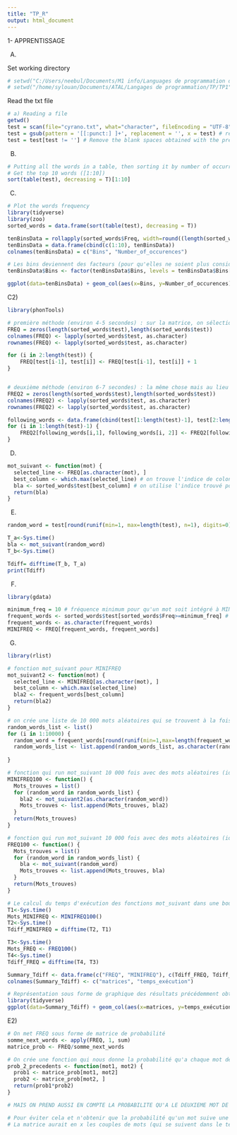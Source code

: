 ```yaml
---
title: "TP_R"
output: html_document
---
```


1- APPRENTISSAGE

A)

Set working directory
```r
# setwd("C:/Users/neebul/Documents/M1 info/Languages de programmation de haut-niveau/TP-R-1")
# setwd("/home/sylouan/Documents/ATAL/Langages de programmation/TP/TP1")
```

Read the txt file
```r
# a) Reading a file
getwd()
test = scan(file="cyrano.txt", what="character", fileEncoding = "UTF-8")
test = gsub(pattern = '[[:punct:] ]+', replacement = '', x = test) # remove the punctuation, because we just want the words
test = test[test != ''] # Remove the blank spaces obtained with the previous step, so that we just keep the words
```


B)

```r
# Putting all the words in a table, then sorting it by number of occurrences.
# Get the top 10 words ([1:10])
sort(table(test), decreasing = T)[1:10]
```


C)

```r
# Plot the words frequency
library(tidyverse)
library(zoo)
sorted_words = data.frame(sort(table(test), decreasing = T))

tenBinsData = rollapply(sorted_words$Freq, width=round((length(sorted_words$Freq)-10)/10), by=round((length(sorted_words$Freq)-10)/10), FUN=sum) # On groupe les mots en 10 sous-groupes par ordre de fréquence
tenBinsData = data.frame(cbind(c(1:10), tenBinsData))
colnames(tenBinsData) = c("Bins", "Number_of_occurences")

# Les bins deviennent des facteurs (pour qu'elles ne soient plus considérées comme des valeurs numériques, ce qui permet une représentation plus propre sur le graphique)
tenBinsData$Bins <- factor(tenBinsData$Bins, levels = tenBinsData$Bins[order(tenBinsData$Bins)])

ggplot(data=tenBinsData) + geom_col(aes(x=Bins, y=Number_of_occurences)) + labs(title = "Nombres cumulé d'occurences des mots, répartis en 10 sous-\ngroupes en fonction de leur fréquence d'apparition", x = "Sous-groupes", y = "Nombres d'occurences") # On plot le nombre d'occurences des 10 sous-groupes
```


C2)

```r
library(phonTools)

# première méthode (environ 4-5 secondes) : sur la matrice, on sélection l'intersection entre le mot précédent et le mot suivant, et on y ajoute un +1
FREQ = zeros(length(sorted_words$test),length(sorted_words$test))
colnames(FREQ) <- lapply(sorted_words$test, as.character)
rownames(FREQ) <- lapply(sorted_words$test, as.character)

for (i in 2:length(test)) {
    FREQ[test[i-1], test[i]] <- FREQ[test[i-1], test[i]] + 1
}


# deuxième méthode (environ 6-7 secondes) : la même chose mais au lieu d'utiliser le texte de base, on créer un dataframe avec une colonne "mot précédent" et une colonne "mot suivant"
FREQ2 = zeros(length(sorted_words$test),length(sorted_words$test))
colnames(FREQ2) <- lapply(sorted_words$test, as.character)
rownames(FREQ2) <- lapply(sorted_words$test, as.character)

following_words <- data.frame(cbind(test[1:length(test)-1], test[2:length(test)]))
for (i in 1:length(test)-1) {
    FREQ2[following_words[i,1], following_words[i, 2]] <- FREQ2[following_words[i,1], following_words[i, 2]] + 1
}
```


D)

```r
mot_suivant <- function(mot) {
  selected_line <- FREQ[as.character(mot), ]
  best_column <- which.max(selected_line) # on trouve l'indice de colonne du mot suivant le plus fréquent
  bla <- sorted_words$test[best_column] # on utilise l'indice trouvé pour sélectionner le mot dans la liste frequent_words
  return(bla)
}
```


E)
```r
random_word = test[round(runif(min=1, max=length(test), n=1), digits=0)]

T_a<-Sys.time()
bla <- mot_suivant(random_word)
T_b<-Sys.time()

Tdiff= difftime(T_b, T_a)
print(Tdiff)
```


F)

```r
library(gdata)

minimum_freq = 10 # fréquence minimum pour qu'un mot soit intégré à MINIFREQ
frequent_words <- sorted_words$test[sorted_words$Freq>=minimum_freq] # indices des mots dont la fréquence est supérieure ou égale à minimum_freq
frequent_words <- as.character(frequent_words)
MINIFREQ <- FREQ[frequent_words, frequent_words]
```


G)

```r
library(rlist)

# fonction mot_suivant pour MINIFREQ
mot_suivant2 <- function(mot) {
  selected_line <- MINIFREQ[as.character(mot), ]
  best_column <- which.max(selected_line)
  bla2 <- frequent_words[best_column]
  return(bla2)
}

# on crée une liste de 10 000 mots aléatoires qui se trouvent à la fois dans FREQ et dans MINIFREQ
random_words_list <- list()
for (i in 1:10000) {
  random_word = frequent_words[round(runif(min=1,max=length(frequent_words), n=1), digits=0)]
  random_words_list <- list.append(random_words_list, as.character(random_word))
  
}

# fonction qui run mot_suivant 10 000 fois avec des mots aléatoires (identiques à ceux utilisés pour FREQ100 après)
MINIFREQ100 <- function() {
  Mots_trouves = list()
  for (random_word in random_words_list) {
    bla2 <- mot_suivant2(as.character(random_word))
    Mots_trouves <- list.append(Mots_trouves, bla2)
  }
  return(Mots_trouves)
}

# fonction qui run mot_suivant 10 000 fois avec des mots aléatoires (identiques à ceux utilisés pour MINIFREQ100 avant)
FREQ100 <- function() {
  Mots_trouves = list()
  for (random_word in random_words_list) {
    bla <- mot_suivant(random_word)
    Mots_trouves <- list.append(Mots_trouves, bla)
  }
  return(Mots_trouves)
}

# Le calcul du temps d'exécution des fonctions mot_suivant dans une boucle for nous donnait des résultats de 0 seconde. On lance donc les fonction un grand nombre de fois (10 000) et on compare leur temps d'exécution sur ce grand nombre d'exécutions. 
T1<-Sys.time()
Mots_MINIFREQ <- MINIFREQ100()
T2<-Sys.time()
Tdiff_MINIFREQ = difftime(T2, T1)

T3<-Sys.time()
Mots_FREQ <- FREQ100()
T4<-Sys.time()
Tdiff_FREQ = difftime(T4, T3)

Summary_Tdiff <- data.frame(c("FREQ", "MINIFREQ"), c(Tdiff_FREQ, Tdiff_MINIFREQ))
colnames(Summary_Tdiff) <- c("matrices", "temps_exécution")

# Représentation sous forme de graphique des résultats précédemment obtenus
library(tidyverse)
ggplot(data=Summary_Tdiff) + geom_col(aes(x=matrices, y=temps_exécution)) + labs(title = "Temps de 10 000 exécutions de la fonction mot_suivant, en \nfonction de la matrice utilisée", x = "Matrices", y = "Temps d'exécution (s)")
```


E2)

```r
# On met FREQ sous forme de matrice de probabilité
somme_next_words <- apply(FREQ, 1, sum)
matrice_prob <- FREQ/somme_next_words

# On crée une fonction qui nous donne la probabilité qu'a chaque mot de suivre deux mots donnés (qui se suivent)
prob_2_precedents <- function(mot1, mot2) {
  prob1 <- matrice_prob[mot1, mot2]
  prob2 <- matrice_prob[mot2, ]
  return(prob1*prob2)
}

# MAIS ON PREND AUSSI EN COMPTE LA PROBABILITE QU'A LE DEUXIEME MOT DE SUIVRE LE PREMIER, or ce n'est pas exactement ce que l'on cherche. 

# Pour éviter cela et n'obtenir que la probabilité qu'un mot suive une suite de deux mots, on doit faire une nouvelle matrice. 
# La matrice aurait en x les couples de mots (qui se suivent dans le texte) et en y les mots du texte. Aux intersections on trouverait le nombre de fois qu'un mot y suit un couple de mots x
```

